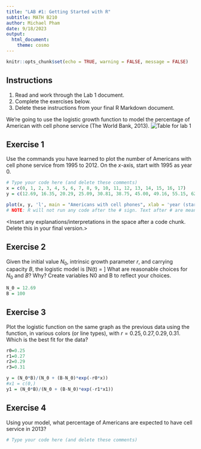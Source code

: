 ```yaml
---
title: "LAB #1: Getting Started with R"
subtitle: MATH B210
author: Michael Pham
date: 9/18/2023
output: 
  html_document:
    theme: cosmo
---
```

  
```r
knitr::opts_chunk$set(echo = TRUE, warning = FALSE, message = FALSE)
```

## Instructions
1. Read and work through the Lab 1 document.
2. Complete the exercises below.
3. Delete these instructions from your final R Markdown document.

We’re going to use the logistic growth function to model the percentage of American with cell phone service (The World Bank, 2013).
![Table for lab 1](Lab1fig.png)

## Exercise 1

Use the commands you have learned to plot the number of Americans with cell phone service from 1995 to 2012. On the $x$-axis, start with 1995 as year 0.
```r
# Type your code here (and delete these comments)
x = c(0, 1, 2, 3, 4, 5, 6, 7, 8, 9, 10, 11, 12, 13, 14, 15, 16, 17)
y = c(12.69, 16.35, 20.29, 25.09, 30.81, 38.75, 45.00, 49.16, 55.15, 62.852, 68.63, 76.64, 82.47, 85.68, 89.14, 91.86, 95.28, 98.17)

plot(x, y, 'l', main = "Americans with cell phones", xlab = 'year (starting 1995)', ylab = 'americans with cell phones (%)')
# NOTE: R will not run any code after the # sign. Text after # are meant to be comments you use to explain what the code is doing. It is good practice to comment each line of code, so that you can refer back to it down the road.
```
<Insert any explanations/interpretations in the space after a code chunk. Delete this in your final version.>

## Exercise 2

Given the initial value $N_0$, intrinsic growth parameter $r$, and carrying capacity $B$, the logistic model is
\[N(t) = \dfrac{N_0 B}{N_0 + (B-N_0)e^{-rt}}\]
What are reasonable choices for $N_0$ and $B$? Why?
Create variables N0 and B to reflect your choices.
```r
N_0 = 12.69
B = 100
```


## Exercise 3

Plot the logistic function on the same graph as the previous data using the \texttt{lines} function, in various colors (or line types), with $r=0.25,0.27,0.29,0.31$. Which is the best fit for the data?
```r
r0=0.25
r1=0.27
r2=0.29
r3=0.31

y = (N_0*B)/(N_0 + (B-N_0)*exp(-r0*x))
#x1 = c(0,)
y1 = (N_0*B)/(N_0 + (B-N_0)*exp(-r1*x1))


```


## Exercise 4

Using your model, what percentage of Americans are expected to have cell service in 2013?
```r
# Type your code here (and delete these comments)
```